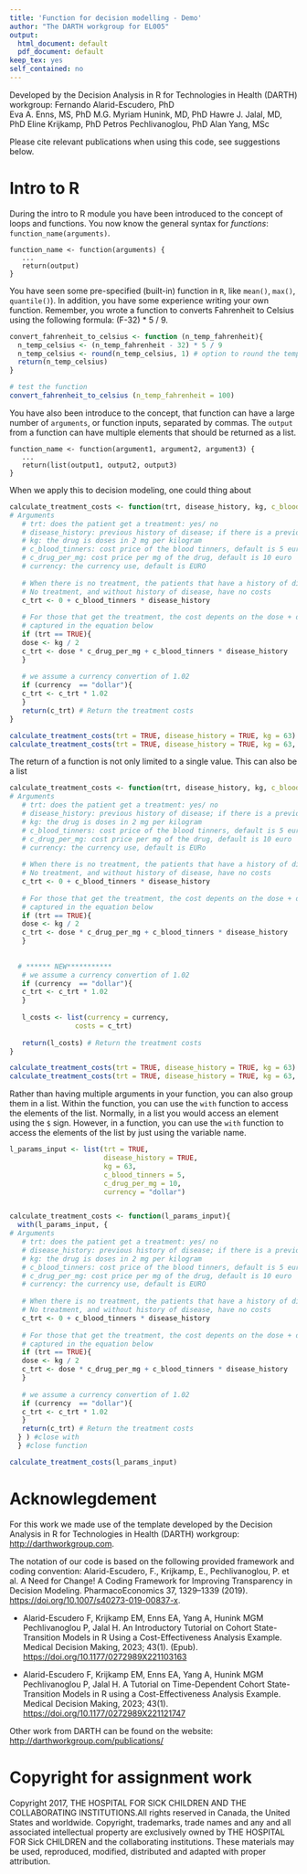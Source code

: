 ```yaml
---
title: 'Function for decision modelling - Demo'
author: "The DARTH workgroup for EL005"
output:
  html_document: default
  pdf_document: default
keep_tex: yes
self_contained: no
---
```


Developed by the Decision Analysis in R for Technologies in Health (DARTH) workgroup:
Fernando Alarid-Escudero, PhD  
Eva A. Enns, MS, PhD 
M.G. Myriam Hunink, MD, PhD 
Hawre J. Jalal, MD, PhD 
Eline Krijkamp, PhD 
Petros Pechlivanoglou, PhD
Alan Yang, MSc

Please cite relevant publications when using this code, see suggestions below. 

# Intro to R 
During the intro to R module you have been introduced to the concept of loops and functions. You now know the general syntax for *functions*: `function_name(arguments)`.

```
function_name <- function(arguments) {
   ...
   return(output)
}
```

You have seen some pre-specified (built-in) function in `R`, like  `mean()`, `max()`, `quantile()`). In addition, you have some experience writing your own function. Remember, you wrote a function to converts Fahrenheit to Celsius using the following formula: (F-32) * 5 / 9. 

```r
convert_fahrenheit_to_celsius <- function (n_temp_fahrenheit){
  n_temp_celsius <- (n_temp_fahrenheit - 32) * 5 / 9
  n_temp_celsius <- round(n_temp_celsius, 1) # option to round the temperature
  return(n_temp_celsius) 
}

# test the function
convert_fahrenheit_to_celsius (n_temp_fahrenheit = 100)

```


You have also been introduce to the concept, that function can have a large number of `arguments`, or function inputs, separated by commas. The `output` from a function can have multiple elements that should be returned as a list. 

```
function_name <- function(argument1, argument2, argument3) {
   ...
   return(list(output1, output2, output3)
}
```

When we apply this to decision modeling, one could thing about

```r
calculate_treatment_costs <- function(trt, disease_history, kg, c_blood_tinners = 5, c_drug_per_mg = 10, currency = "euro"){
# Arguments
   # trt: does the patient get a treatment: yes/ no
   # disease_history: previous history of disease; if there is a previous history of disease, the patients are on permanent treatment of blood_tinner
   # kg: the drug is doses in 2 mg per kilogram
   # c_blood_tinners: cost price of the blood tinners, default is 5 euro
   # c_drug_per_mg: cost price per mg of the drug, default is 10 euro
   # currency: the currency use, default is EURO
  
   # When there is no treatment, the patients that have a history of disease have the cost os blood tinners
   # No treatment, and without history of disease, have no costs 
   c_trt <- 0 + c_blood_tinners * disease_history 
   
   # For those that get the treatment, the cost depents on the dose + disease history
   # captured in the equation below
   if (trt == TRUE){
   dose <- kg / 2
   c_trt <- dose * c_drug_per_mg + c_blood_tinners * disease_history
   }
   
   # we assume a currency convertion of 1.02
   if (currency  == "dollar"){
   c_trt <- c_trt * 1.02
   }
   return(c_trt) # Return the treatment costs 
}

calculate_treatment_costs(trt = TRUE, disease_history = TRUE, kg = 63)
calculate_treatment_costs(trt = TRUE, disease_history = TRUE, kg = 63, currency = "dollar")


```

The return of a function is not only limited to a single value. This can also be a list

```r

calculate_treatment_costs <- function(trt, disease_history, kg, c_blood_tinners = 5, c_drug_per_mg = 10, currency = "euro"){
# Arguments
   # trt: does the patient get a treatment: yes/ no
   # disease_history: previous history of disease; if there is a previous history of disease, the patients are on permanent treatment of blood_tinner
   # kg: the drug is doses in 2 mg per kilogram
   # c_blood_tinners: cost price of the blood tinners, default is 5 euro
   # c_drug_per_mg: cost price per mg of the drug, default is 10 euro
   # currency: the currency use, default is EURo
  
   # When there is no treatment, the patients that have a history of disease have the cost os blood tinners
   # No treatment, and without history of disease, have no costs 
   c_trt <- 0 + c_blood_tinners * disease_history 
   
   # For those that get the treatment, the cost depents on the dose + disease history
   # captured in the equation below
   if (trt == TRUE){
   dose <- kg / 2
   c_trt <- dose * c_drug_per_mg + c_blood_tinners * disease_history
   }
   
   
  # ****** NEW***********
   # we assume a currency convertion of 1.02
   if (currency  == "dollar"){
   c_trt <- c_trt * 1.02
   }
   
   l_costs <- list(currency = currency,
                costs = c_trt)
   
   return(l_costs) # Return the treatment costs 
}

calculate_treatment_costs(trt = TRUE, disease_history = TRUE, kg = 63)
calculate_treatment_costs(trt = TRUE, disease_history = TRUE, kg = 63, currency = "dollar")
```

Rather than having multiple arguments in your function, you can also group them in a list. Within the function, you can use the `with` function to access the elements of the list. 
Normally, in a list you would access an element using the `$` sign. However, in a function, you can use the `with` function to access the elements of the list by just using the variable name. 

```r

l_params_input <- list(trt = TRUE, 
                       disease_history = TRUE, 
                       kg = 63,
                       c_blood_tinners = 5, 
                       c_drug_per_mg = 10,
                       currency = "dollar")


calculate_treatment_costs <- function(l_params_input){
  with(l_params_input, { 
# Arguments
   # trt: does the patient get a treatment: yes/ no
   # disease_history: previous history of disease; if there is a previous history of disease, the patients are on permanent treatment of blood_tinner
   # kg: the drug is doses in 2 mg per kilogram
   # c_blood_tinners: cost price of the blood tinners, default is 5 euro
   # c_drug_per_mg: cost price per mg of the drug, default is 10 euro
   # currency: the currency use, default is EURO
  
   # When there is no treatment, the patients that have a history of disease have the cost os blood tinners
   # No treatment, and without history of disease, have no costs 
   c_trt <- 0 + c_blood_tinners * disease_history 
   
   # For those that get the treatment, the cost depents on the dose + disease history
   # captured in the equation below
   if (trt == TRUE){
   dose <- kg / 2
   c_trt <- dose * c_drug_per_mg + c_blood_tinners * disease_history
   }
   
   # we assume a currency convertion of 1.02
   if (currency  == "dollar"){
   c_trt <- c_trt * 1.02
   }
   return(c_trt) # Return the treatment costs 
  } ) #close with
  } #close function

calculate_treatment_costs(l_params_input)


```


# Acknowlegdement

For this work we made use of the template developed by the Decision Analysis in R for Technologies in Health (DARTH) workgroup: <http://darthworkgroup.com>.

The notation of our code is based on the following provided framework and coding convention: Alarid-Escudero, F., Krijkamp, E., Pechlivanoglou, P. et al. A Need for Change! A Coding Framework for Improving Transparency in Decision Modeling. PharmacoEconomics 37, 1329–1339 (2019). <https://doi.org/10.1007/s40273-019-00837-x>.

- Alarid-Escudero F, Krijkamp EM, Enns EA, Yang A, Hunink MGM Pechlivanoglou P,
Jalal H. An Introductory Tutorial on Cohort State-Transition Models in R Using a 
Cost-Effectiveness Analysis Example. Medical Decision Making, 2023; 43(1).
(Epub). <https://doi.org/10.1177/0272989X221103163>

- Alarid-Escudero F, Krijkamp EM, Enns EA, Yang A, Hunink MGM Pechlivanoglou P,
Jalal H. A Tutorial on Time-Dependent Cohort State-Transition Models in R using 
a Cost-Effectiveness Analysis Example. Medical Decision Making, 2023; 43(1). 
<https://doi.org/10.1177/0272989X221121747>


Other work from DARTH can be found on the website: <http://darthworkgroup.com/publications/>

# Copyright for assignment work

Copyright 2017, THE HOSPITAL FOR SICK CHILDREN AND THE COLLABORATING INSTITUTIONS.All rights reserved in Canada, the United States and worldwide. Copyright, trademarks, trade names and any and all associated intellectual property are exclusively owned by THE HOSPITAL FOR Sick CHILDREN and the collaborating  institutions. These materials may be used, reproduced, modified, distributed and adapted with proper attribution.



